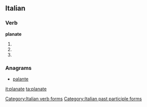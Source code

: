 ==Italian==

===Verb===
'''planate'''

# {{form of|[[second-person|Second-person]] [[plural]] [[present tense]]|planare|lang=Italian}}
# {{conjugation of|planare||2|p|imp|lang=it}}
# {{form of|[[feminine|Feminine]] plural|planato}}

===Anagrams===
* [[palante#Italian|palante]]

[[Category:Italian verb forms]]
[[Category:Italian past participle forms]]

[[it:planate]]
[[ta:planate]]
